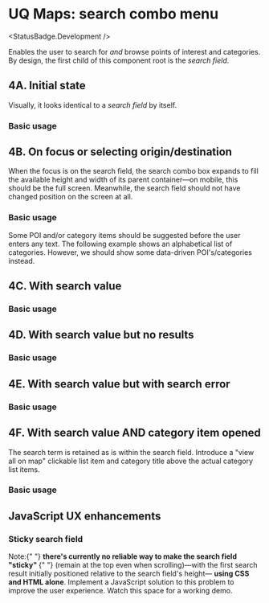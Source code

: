
# UQ Maps: search combo menu

<StatusBadge.Development />

Enables the user to search for _and_ browse points of interest and categories.
By design, the first child of this component root is the _search field_.

## 4A. Initial state

Visually, it looks identical to a _search field_ by itself.

### Basic usage

<Canvas withSource="open" withToolbar>
  <Story height={100} id="deliverables-uq-maps-4-search-combo-menu--initial" />
</Canvas>

## 4B. On focus or selecting origin/destination

When the focus is on the search field, the search combo box expands to fill the
available height and width of its parent container—on mobile, this should be the
full screen. Meanwhile, the search field should not have changed position on the
screen at all.

### Basic usage

Some POI and/or category items should be suggested before the user enters any
text. The following example shows an alphabetical list of categories. However,
we should show some data-driven POI's/categories instead.

<Canvas withSource="open" withToolbar>
  <Story height={800} id="deliverables-uq-maps-4-search-combo-menu--focused" />
</Canvas>

## 4C. With search value

### Basic usage

<Canvas withSource="open" withToolbar>
  <Story
    height={800}
    id="deliverables-uq-maps-4-search-combo-menu--searching"
  />
</Canvas>

## 4D. With search value but no results

### Basic usage

<Canvas withSource="open" withToolbar>
  <Story
    height={155}
    id="deliverables-uq-maps-4-search-combo-menu--searching-no-results"
  />
</Canvas>

## 4E. With search value but with search error

### Basic usage

<Canvas withSource="open" withToolbar>
  <Story
    height={176}
    id="deliverables-uq-maps-4-search-combo-menu--searching-error"
  />
</Canvas>

## 4F. With search value AND category item opened

The search term is retained as is within the search field. Introduce a "view
all on map" clickable list item and category title above the actual category
list items.

### Basic usage

<Canvas withSource="open" withToolbar>
  <Story
    height={800}
    id="deliverables-uq-maps-4-search-combo-menu--searching-in-category"
  />
</Canvas>

## JavaScript UX enhancements

### Sticky search field

<div class="alert alert--warning" role="alert">
  <div class="alert__message">
    Note:{" "}
    <strong>
      there's currently no reliable way to make the search field "sticky"
    </strong>{" "}
    (remain at the top even when scrolling)—with the first search result
    initially positioned relative to the search field's height—
    <strong>using CSS and HTML alone</strong>. Implement a JavaScript solution
    to this problem to improve the user experience. Watch this space for a
    working demo.
  </div>
</div>
